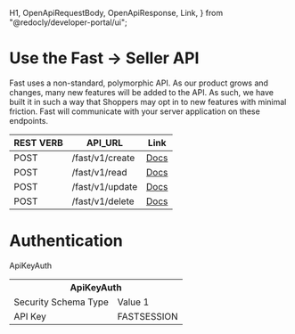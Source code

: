   H1,
  OpenApiRequestBody,
  OpenApiResponse,
  Link,
} from "@redocly/developer-portal/ui";

# Use the Fast -> Seller API

Fast uses a non-standard, polymorphic API. As our product grows and changes, many new features will be added to the API. As such, we have built it in such a way that Shoppers may opt in to new features with minimal friction. Fast will communicate with your server application on these endpoints.

| REST VERB | API_URL         | Link                                                                                                     |
| --------- | --------------- | -------------------------------------------------------------------------------------------------------- |
| POST      | /fast/v1/create | [Docs](/developer-portal/for-developers/custom-integration/fast-api/fast-to-seller-api/pages/create.mdx) |
| POST      | /fast/v1/read   | [Docs](/developer-portal/for-developers/custom-integration/fast-api/fast-to-seller-api/pages/read.mdx)   |
| POST      | /fast/v1/update | [Docs](/developer-portal/for-developers/custom-integration/fast-api/fast-to-seller-api/pages/update.mdx) |
| POST      | /fast/v1/delete | [Docs](/developer-portal/for-developers/custom-integration/fast-api/fast-to-seller-api/pages/delete.mdx) |

# Authentication

ApiKeyAuth

<table>
  <tr>
    <th colspan="2">ApiKeyAuth</th>
  </tr>
  <tr>
    <td>Security Schema Type</td>
    <td>Value 1</td>
  </tr>
  <tr>
    <td> API Key </td>
    <td> FASTSESSION </td>
  </tr>
</table>
